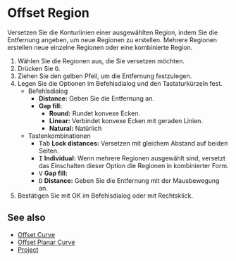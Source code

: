 
# Offset Region

<Reference shortcut="O" command="Offset Region" button="Rechts der Befehlsleiste" />

Versetzen Sie die Konturlinien einer ausgewählten Region, indem Sie die Entfernung angeben, um neue Regionen zu erstellen. Mehrere Regionen erstellen neue einzelne Regionen oder eine kombinierte Region.

1. Wählen Sie die Regionen aus, die Sie versetzen möchten.
2. Drücken Sie <kbd>O</kbd>.
3. Ziehen Sie den gelben Pfeil, um die Entfernung festzulegen.
4. Legen Sie die Optionen im Befehlsdialog und den Tastaturkürzeln fest.
   - <Kst>Befehlsdialog</Kst>
      - **Distance:** Geben Sie die Entfernung an.
      - **Gap fill:** 
         - **Round:** Rundet konvexe Ecken. 
         - **Linear:** Verbindet konvexe Ecken mit geraden Linien. 
         - **Natural:** Natürlich    
   - <Kst>Tastenkombinationen</Kst>
      - <kbd>Tab</kbd> **Lock distances:** Versetzen mit gleichem Abstand auf beiden Seiten.
      - <kbd>I</kbd> **Individual:** Wenn mehrere Regionen ausgewählt sind, versetzt das Einschalten dieser Option die Regionen in kombinierter Form.
      - <kbd>V</kbd> **Gap fill:** 
      - <kbd>D</kbd> **Distance:** Geben Sie die Entfernung mit der Mausbewegung an.
5. Bestätigen Sie mit OK im Befehlsdialog oder mit Rechtsklick.

<VideoPlayer fileName="offset-region"/>

## See also
- [Offset Curve](./offset-curve)
- [Offset Planar Curve](./offset-planar-curve)
- [Project](./project)